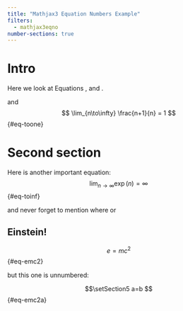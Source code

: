 ```yaml
---
title: "Mathjax3 Equation Numbers Example"
filters:
  - mathjax3eqno
number-sections: true  
---
```


# Intro
Here we look at Equations \eqref{tonull}, \eqref{eq-toinf} and \eqref{eq-toone}. 

\begin{equation} \label{tonull} \tag{$\ast$}
   \lim_{n\to\infty} \exp(-n) = 0
\end{equation}

and
$$
 \lim_{n\to\infty} \frac{n+1}{n} = 1
$${#eq-toone}

# Second section
Here is another important equation:
$$
   \lim_{n\to\infty} \exp(n) = \infty \tag{$\infty$}
$${#eq-toinf}

and never forget to mention
\begin{equation}
a^2 + b^2 = c^2
\end{equation}
where
\begin{align}
  \notag a&= 3\\
  b&=4
\end{align}
or

## Einstein!
$$
  e = mc^2
$${#eq-emc2}  

but this one is unnumbered:
\begin{equation*}
  1 + 1 = 4 
\end{equation*}


$$\setSection5
a=b
$${#eq-emc2a}  